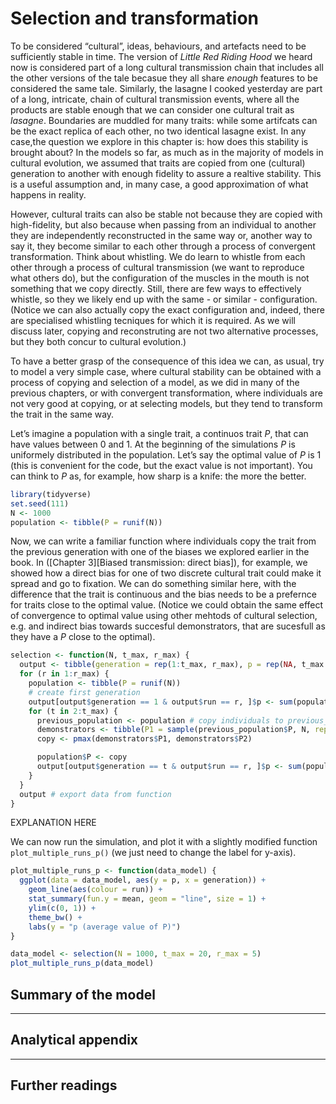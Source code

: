 
# Selection and transformation

To be considered "cultural", ideas, behaviours, and artefacts need to be sufficiently stable in time. The version of *Little Red Riding Hood* we heard now is considered part of a long cultural transmission chain that includes all the other versions of the tale becasue they all share *enough* features to be considered the same tale. Similarly, the lasagne I cooked yesterday are part of a long, intricate, chain of cultural transmission events, where all the products are stable enough that we can consider one cultural trait as *lasagne*. Boundaries are muddled for many traits: while some artifcats can be the exact replica of each other, no two identical lasagne exist. In any case,the question we explore in this chapter is: how does this stability is brought about? In the models so far, as much as in the majority of models in cultural evolution, we assumed that traits are copied from one (cultural) generation to another with enough fidelity to assure a realtive stability. This is a useful assumption and, in many case, a good approximation of what happens in reality. 

However, cultural traits can also be stable not because they are copied with high-fidelity, but also because when passing from an individual to another they are independently reconstructed in the same way or, another way to say it, they become similar to each other through a process of convergent transformation. Think about whistling. We do learn to whistle from each other through a process of cultural transmission (we want to reproduce what others do), but the configuration of the muscles in the mouth is not something that we copy directly. Still, there are few ways to effectively whistle, so they we likely end up with the same - or similar - configuration. (Notice we can also actually copy the exact configuration and, indeed, there are specialised whistling tecniques for which it is required. As we will discuss later, copying and reconstruting are not two alternative processes, but they both concur to cultural evolution.)

To have a better grasp of the consequence of this idea we can, as usual, try to model a very simple case, where cultural stability can be obtained with a process of copying and selection of a model, as we did in many of the previous chapters, or with convergent transformation, where individuals are not very good at copying, or at selecting models, but they tend to transform the trait in the same way.

Let's imagine a population with a single trait, a continuos trait $P$, that can have values between $0$ and $1$. At the beginning of the simulations $P$ is uniformely distributed in the population. Let's say the optimal value of $P$ is $1$ (this is convenient for the code, but the exact value is not important). You can think to $P$ as, for example, how sharp is a knife: the more the better.

```r
library(tidyverse)
set.seed(111)
N <- 1000
population <- tibble(P = runif(N))
```

Now, we can write a familiar function where individuals copy the trait from the previous generation with one of the biases we explored earlier in the book. In ([Chapter 3][Biased transmission: direct bias]), for example, we showed how a direct bias for one of two discrete cultural trait could make it spread and go to fixation. We can do something similar here, with the difference that the trait is continuous and the bias needs to be a prefernce for traits close to the optimal value. (Notice we could obtain the same effect of convergence to optimal value using other mehtods of cultural selection, e.g. and indirect bias towards succesful demonstrators, that are sucesfull as they have a $P$ close to the optimal).

```r
selection <- function(N, t_max, r_max) {
  output <- tibble(generation = rep(1:t_max, r_max), p = rep(NA, t_max * r_max), run = as.factor(rep(1:r_max, each = t_max)))
  for (r in 1:r_max) {
    population <- tibble(P = runif(N))
    # create first generation
    output[output$generation == 1 & output$run == r, ]$p <- sum(population$P) / N # add first generation's p for run r
    for (t in 2:t_max) {
      previous_population <- population # copy individuals to previous_population tibble
      demonstrators <- tibble(P1 = sample(previous_population$P, N, replace = TRUE), P2 = sample(previous_population$P, N, replace = TRUE))
      copy <- pmax(demonstrators$P1, demonstrators$P2)

      population$P <- copy 
      output[output$generation == t & output$run == r, ]$p <- sum(population$P) / N # get p and put it into output slot for this generation t and run r
    }
  }
  output # export data from function
}
```

EXPLANATION HERE

We can now run the simulation, and plot it with a slightly modified function `plot_multiple_runs_p()` (we just need to change the label for y-axis).

```r
plot_multiple_runs_p <- function(data_model) {
  ggplot(data = data_model, aes(y = p, x = generation)) +
    geom_line(aes(colour = run)) +
    stat_summary(fun.y = mean, geom = "line", size = 1) +
    ylim(c(0, 1)) +
    theme_bw() +
    labs(y = "p (average value of P)")
}
```

```r
data_model <- selection(N = 1000, t_max = 20, r_max = 5)
plot_multiple_runs_p(data_model)
```

## Summary of the model

***

## Analytical appendix
  

***
  
## Further readings
  
